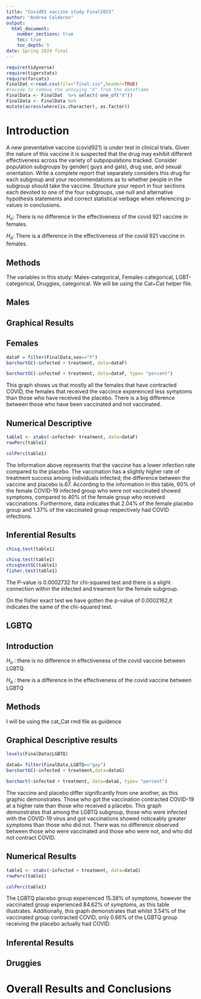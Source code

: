 ```yaml
---
title: "Covid91 vaccine study Final2023"
author: "Andrea Calderon"
output: 
  html_document:
    number_sections: true
    toc: true
    toc_depth: 5
date: Spring 2024 final 
---
```


```r
require(tidyverse)
require(tigerstats)
require(forcats)
FinalDat <-read.csv(file="final.csv",header=TRUE)
#recode to remove the annoying "X" from the dataframe
FinalData <- FinalDat  %>% select(-one_of("X"))
FinalData <- FinalData %>%
mutate(across(where(is.character), as.factor))
```

# Introduction

A new  preventative vaccine (covid921) is under test in clinical trials. Given the nature of this vaccine it is suspected that the drug may exhibit different effectiveness across the variety of subpopulations tracked. Consider population subgroups by gender( guys and gals), drug use, and sexual orientation. Write a complete report that separately considers this drug for each subgroup and your recommendations as to whether people in the subgroup should take the vaccine. Structure your report in four sections each devoted to one of the four subgroups, use null and alternative hypothesis statements and correct statistical verbage when referencing p-values in conclusions.


$H_o$: There is no difference in the effectiveness of the covid 921 vaccine in females.

$H_a$: There is a difference in the effectiveness of the covid 921 vaccine in females.

## Methods 

The variables in this study: Males-categorical, Females-categorical, LGBT-categorical, Druggies, categorical. We will be using the Cat~Cat helper file.



## Males



## Graphical Results 



## Females

```r
dataF = filter(FinalData,sex=="F")
barchartGC(~infected + treatment, data=dataF)
```

```r
barchartGC(~infected + treatment, data=dataF, type= "percent")
```

This graph shows us that mostly all the females that have contracted COVID, the females that received the vaccince expereinced less symptoms than those who have received the placebo. There is a big difference between those who have been vaccinated and not vaccinated. 


## Numerical Descriptive

```r
table1 <- xtabs(~infected+ treatment, data=dataF)
rowPerc(table1)

```


```r
colPerc(table1)
```


The information above represents that the vaccine has a lower infection rate compared to the placebo. The vaccination has a slightly higher rate of treatment success among individuals infected; the difference between the vaccine and placebo is.67. According to the information in this table, 60% of the female COVID-19 infected group who were not vaccinated showed symptoms, compared to 40% of the female group who received vaccinations. Furthermore, data indicates that 2.04% of the female placebo group and 1.37% of the vaccinated group respectively had COVID infections.


## Inferential Results 

```r
chisq.test(table1)
```


```r
chisq.test(table1)
chisqtestGC(table1)
fisher.test(table1)
```

The P-value is 0.0002732 for chi-squared test and there is a slight connection within the infected and treament for the female subgroup.

On the fisher exact test we have gotten the p-value of 0.0002162,it indicates the same of the chi-squared test. 

## LGBTQ

## Introduction 

$H_o$ : there is no difference in effectiveness of the covid vaccine between LGBTQ. 


$H_a$ : there is a difference in the effectiveness of the covid vaccine between LGBTQ

## Methods 

I will be using the cat_Cat rmd file as guidence

## Graphical Descriptive results 

```r
levels(FinalData$LGBTQ)
```

```r
dataG= filter(FinalData,LGBTQ=="gay")
barchartGC(~infected + treatment,data=dataG)
```


```r
barchart(~infected + treatment, data=dataG, type= "percent")
```

The vaccine and placebo differ significantly from one another, as this graphic demonstrates. Those who got the vaccination contracted COVID-19 at a higher rate than those who received a placebo. This graph demonstrates that among the LGBTQ subgroup, those who were infected with the COVID-19 virus and got vaccinations showed noticeably greater symptoms than those who did not. There was no difference observed between those who were vaccinated and those who were not, and who did not contract COVID.

## Numerical Results 

```r
table1 <- xtabs(~infected + treatment, data=dataG)
rowPerc(table1)
```

```r
colPerc(table1)
```

The LGBTQ placebo group experienced 15.38% of symptoms, however the vaccinated group experienced 84.62% of symptoms, as this table illustrates. Additionally, this graph demonstrates that whilst 3.54% of the vaccinated group contracted COVID, only 0.66% of the LGBTQ group receiving the placebo actually had COVID.


## Inferental Results 




## Druggies


# Overall Results and Conclusions